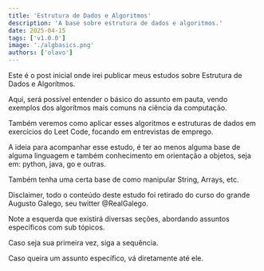 ```yaml
---
title: 'Estrutura de Dados e Algoritmos'
description: 'A base sobre estrutura de dados e algoritmos.'
date: 2025-04-15
tags: ['v1.0.0']
image: './algbasics.png'
authors: ['olavo']
---
```


Este é o post inicial onde irei publicar meus estudos sobre Estrutura de Dados e Algorítmos.

Aqui, será possível entender o básico do assunto em pauta, vendo exemplos dos algorítmos mais comuns na ciência da
computação.

Também veremos como aplicar esses algoritmos e estruturas de dados em exercícios do Leet Code, focando em entrevistas
de emprego.

A ideia para acompanhar esse estudo, é ter ao menos alguma base de alguma linguagem e também conhecimento em orientação
a objetos, seja em: python, java, go e outras.

Também tenha uma certa base de como manipular String, Arrays, etc.

Disclaimer, todo o conteúdo deste estudo foi retirado do curso do grande Augusto Galego, seu twitter @RealGalego.

Note a esquerda que existirá diversas seções, abordando assuntos específicos com sub tópicos.

Caso seja sua primeira vez, siga a sequência.

Caso queira um assunto específico, vá diretamente até ele.
